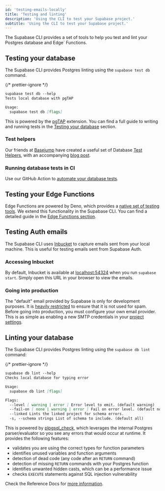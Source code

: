 ```yaml
---
id: 'testing-emails-locally'
title: 'Testing and linting'
description: 'Using the CLI to test your Supabase project.'
subtitle: 'Using the CLI to test your Supabase project.'
---
```


The Supabase CLI provides a set of tools to help you test and lint your Postgres database and Edge` Functions.

## Testing your database

The Supabase CLI provides Postgres linting using the `supabase test db` command.

{/* prettier-ignore */}
```markdown
supabase test db --help
Tests local database with pgTAP

Usage:
  supabase test db [flags]
```

This is powered by the [pgTAP](https://supabase.com/docs/guides/database/extensions/pgtap) extension. You can find a full guide to writing and running tests in the [Testing your database](/docs/guides/database/testing) section.

### Test helpers

Our friends at [Basejump](https://usebasejump.com/) have created a useful set of Database [Test Helpers](https://github.com/usebasejump/supabase-test-helpers), with an accompanying [blog post](https://usebasejump.com/blog/testing-on-supabase-with-pgtap).

### Running database tests in CI

Use our GitHub Action to [automate your database tests](/docs/guides/cli/github-action/testing#testing-your-database).

## Testing your Edge Functions

Edge Functions are powered by Deno, which provides a [native set of testing tools](https://deno.land/manual@v1.35.3/basics/testing). We extend this functionality in the Supabase CLI. You can find a detailed guide in the [Edge Functions section](/docs/guides/functions/unit-test).

## Testing Auth emails

The Supabase CLI uses [Inbucket](https://github.com/inbucket/inbucket) to capture emails sent from your local machine. This is useful for testing emails sent from Supabase Auth.

### Accessing Inbucket

By default, Inbucket is available at [localhost:54324](http://localhost:54324) when you run `supabase start`. Simply open this URL in your browser to view the emails.

### Going into production

The "default" email provided by Supabase is only for development purposes. It is [heavily restricted](/docs/guides/platform/going-into-prod#auth-rate-limits) to ensure that it is not used for spam. Before going into production, you must configure your own email provider. This is as simple as enabling a new SMTP credentials in your [project settings](https://supabase.com/dashboard/project/_/settings/auth).

## Linting your database

The Supabase CLI provides Postgres linting using the `supabase db lint` command:

{/* prettier-ignore */}
```markdown
supabase db lint --help
Checks local database for typing error

Usage:
  supabase db lint [flags]

Flags:
  --level [ warning | error ] Error level to emit. (default warning)
  --fail-on [ none | warning | error ] Fail on error level. (default none)
  --linked Lints the linked project for schema errors.
  -s, --schema strings List of schema to include. (default all)
```

This is powered by [plpgsql_check](https://github.com/okbob/plpgsql_check), which leverages the internal Postgres parser/evaluator so you see any errors that would occur at runtime. It provides the following features:

- validates you are using the correct types for function parameters
- identifies unused variables and function arguments
- detection of dead code (any code after an `RETURN` command)
- detection of missing `RETURN` commands with your Postgres function
- identifies unwanted hidden casts, which can be a performance issue
- checks `EXECUTE` statements against SQL injection vulnerability

Check the Reference Docs for [more information](/docs/reference/cli/supabase-db-lint).
